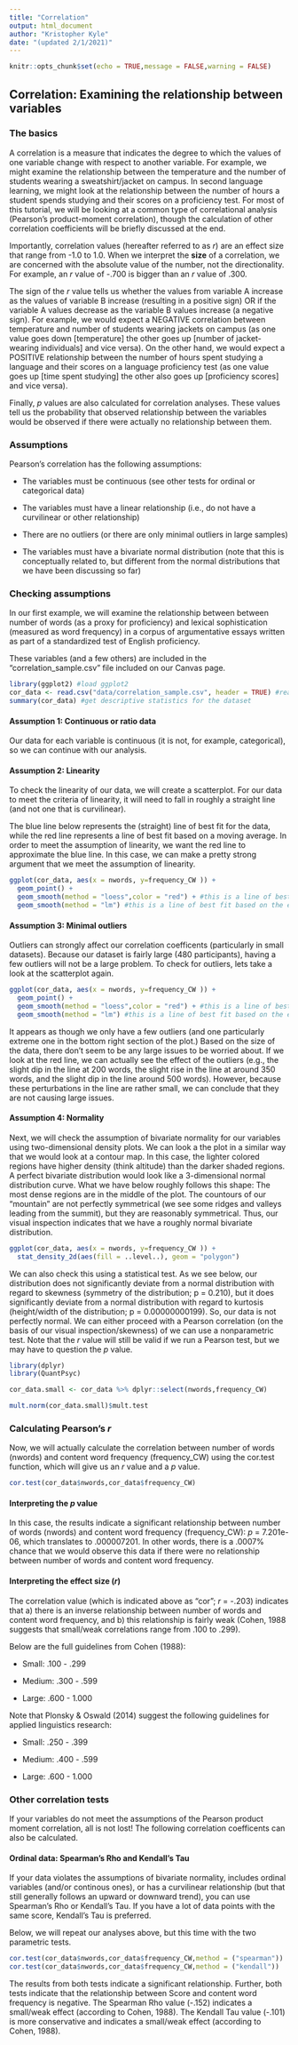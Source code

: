 ```yaml
---
title: "Correlation"
output: html_document
author: "Kristopher Kyle"
date: "(updated 2/1/2021)"
---
```


```r
knitr::opts_chunk$set(echo = TRUE,message = FALSE,warning = FALSE)
```

## Correlation: Examining the relationship between variables

### The basics
A correlation is a measure that indicates the degree to which the values of one variable change with respect to another variable. For example, we might examine the relationship between the temperature and the number of students wearing a sweatshirt/jacket on campus. In second language learning, we might look at the relationship between the number of hours a student spends studying and their scores on a proficiency test. For most of this tutorial, we will be looking at a common type of correlational analysis (Pearson's product-moment correlation), though the calculation of other correlation coefficients will be briefly discussed at the end.

Importantly, correlation values (hereafter referred to as _r_) are an effect size that range from -1.0 to 1.0. When we interpret the **size** of a correlation, we are concerned with the absolute value of the number, not the directionality. For example, an _r_ value of -.700 is bigger than an _r_ value of .300. 

The sign of the _r_ value tells us whether the values from variable A increase as the values of variable B increase (resulting in a positive sign) OR if the variable A values decrease as the variable B values increase (a negative sign). For example, we would expect a NEGATIVE correlation between temperature and number of students wearing jackets on campus (as one value goes down [temperature] the other goes up [number of jacket-wearing individuals] and vice versa). On the other hand, we would expect a POSITIVE relationship between the number of hours spent studying a language and their scores on a language proficiency test (as one value goes up [time spent studying] the other also goes up [proficiency scores] and vice versa).

Finally, _p_ values are also calculated for correlation analyses. These values tell us the probability that observed relationship between the variables would be observed if there were actually no relationship between them.

### Assumptions
Pearson's correlation has the following assumptions:

- The variables must be continuous (see other tests for ordinal or categorical data)

- The variables must have a linear relationship (i.e., do not have a curvilinear or other relationship)

- There are no outliers (or there are only minimal outliers in large samples)

- The variables must have a bivariate normal distribution (note that this is conceptually related to, but different from the normal distributions that we have been discussing so far)


### Checking assumptions
In our first example, we will examine the relationship between  between number of words (as a proxy for proficiency) and lexical sophistication (measured as word frequency) in a corpus of argumentative essays written as part of a standardized test of English proficiency.

These variables (and a few others) are included in the "correlation_sample.csv" file included on our Canvas page.

``` r
library(ggplot2) #load ggplot2
cor_data <- read.csv("data/correlation_sample.csv", header = TRUE) #read the spreadsheet "correlation_sample.csv" into r as a dataframe
summary(cor_data) #get descriptive statistics for the dataset
```

#### Assumption 1: Continuous or ratio data
Our data for each variable is continuous (it is not, for example, categorical), so we can continue with our analysis.

#### Assumption 2: Linearity
To check the linearity of our data, we will create a scatterplot. For our data to meet the criteria of linearity, it will need to fall in roughly a straight line (and not one that is curvilinear). 

The blue line below represents the (straight) line of best fit for the data, while the red line represents a line of best fit based on a moving average. In order to meet the assumption of linearity, we want the red line to approximate the blue line. In this case, we can make a pretty strong argument that we meet the assumption of linearity.

```r
ggplot(cor_data, aes(x = nwords, y=frequency_CW )) +
  geom_point() +
  geom_smooth(method = "loess",color = "red") + #this is a line of best fit based on a moving average
  geom_smooth(method = "lm") #this is a line of best fit based on the enture dataset


```


#### Assumption 3: Minimal outliers
Outliers can strongly affect our correlation coefficents (particularly in small datasets). Because our dataset is fairly large (480 participants), having a few outliers will not be a large problem. To check for outliers, lets take a look at the scatterplot again.

```r
ggplot(cor_data, aes(x = nwords, y=frequency_CW )) +
  geom_point() +
  geom_smooth(method = "loess",color = "red") + #this is a line of best fit based on a moving average
  geom_smooth(method = "lm") #this is a line of best fit based on the enture dataset
```

It appears as though we only have a few outliers (and one particularly extreme one in the bottom right section of the plot.) Based on the size of the data, there don't seem to be any large issues to be worried about. If we look at the red line, we can actually see the effect of the outliers (e.g., the slight dip in the line at 200 words, the slight rise in the line at around 350 words, and the slight dip in the line around 500 words). However, because these perturbations in the line are rather small, we can conclude that they are not causing large issues.

#### Assumption 4: Normality
Next, we will check the assumption of bivariate normality for our variables using two-dimensional density plots. We can look a the plot in a similar way that we would look at a contour map. In this case, the lighter colored regions have higher density (think altitude) than the darker shaded regions. A perfect bivariate distribution would look like a 3-dimensional normal distribution curve. What we have below roughly follows this shape: The most dense regions are in the middle of the plot. The countours of our "mountain" are not perfectly symmetrical (we see some ridges and valleys leading from the summit), but they are reasonably symmetrical. Thus, our visual inspection indicates that we have a roughly normal bivariate distribution.

```r
ggplot(cor_data, aes(x = nwords, y=frequency_CW )) +
  stat_density_2d(aes(fill = ..level..), geom = "polygon")
```

We can also check this using a statistical test. As we see below, our distribution does not significantly deviate from a normal distribution with regard to skewness (symmetry of the distribution; p = 0.210), but it does significantly deviate from a normal distribution with regard to kurtosis (height/width of the distribution; p = 0.00000000199). So, our data is not perfectly normal. We can either proceed with a Pearson correlation (on the basis of our visual inspection/skewness) of we can use a nonparametric test. Note that the _r_ value will still be valid if we run a Pearson test, but we may have to question the _p_ value.

```r
library(dplyr)
library(QuantPsyc)

cor_data.small <- cor_data %>% dplyr::select(nwords,frequency_CW)

mult.norm(cor_data.small)$mult.test
```


### Calculating Pearson's _r_ 
Now, we will actually calculate the correlation between number of words (nwords) and content word frequency (frequency_CW) using the cor.test function, which will give us an _r_ value and a _p_ value.

```r
cor.test(cor_data$nwords,cor_data$frequency_CW)
```

#### Interpreting the _p_ value
In this case, the results indicate a significant relationship between number of words (nwords) and content word frequency (frequency_CW): _p_ = 7.201e-06, which translates to .000007201. In other words, there is a .0007% chance that we would observe this data if there were no relationship between number of words and content word frequency.

#### Interpreting the effect size (_r_)
The correlation value (which is indicated above as "cor"; _r_ = -.203) indicates that a) there is an inverse relationship between number of words and content word frequency, and b) this relationship is fairly weak (Cohen, 1988 suggests that small/weak correlations range from .100 to .299).

Below are the full guidelines from Cohen (1988):

- Small: .100 - .299

- Medium: .300 - .599

- Large: .600 - 1.000

Note that Plonsky & Oswald (2014) suggest the following guidelines for applied linguistics research:

- Small: .250 - .399

- Medium: .400 - .599

- Large: .600 - 1.000


### Other correlation tests
If your variables do not meet the assumptions of the Pearson product moment correlation, all is not lost! The following correlation coefficents can also be calculated.

#### Ordinal data: Spearman's Rho and Kendall's Tau
If your data violates the assumptions of bivariate normality, includes ordinal variables (and/or continous ones), or has a curvilinear relationship (but that still generally follows an upward or downward trend), you can use Spearman's Rho or Kendall's Tau. If you have a lot of data points with the same score, Kendall's Tau is preferred.

Below, we will repeat our analyses above, but this time with the two parametric tests.

```r
cor.test(cor_data$nwords,cor_data$frequency_CW,method = ("spearman"))
cor.test(cor_data$nwords,cor_data$frequency_CW,method = ("kendall"))
```

The results from both tests indicate a significant relationship. Further, both tests indicate that the relationship between Score and content word frequency is negative. The Spearman Rho value (-.152) indicates a small/weak effect (according to Cohen, 1988). The Kendall Tau value (-.101) is more conservative and indicates a small/weak effect (according to Cohen, 1988).
